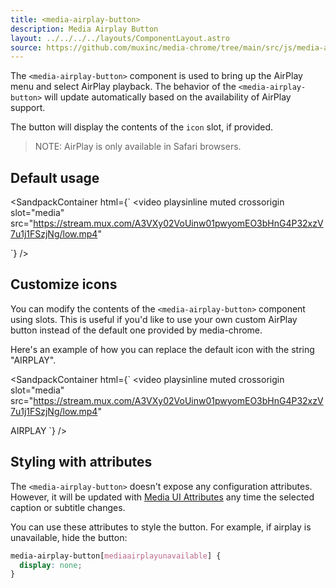 ```yaml
---
title: <media-airplay-button>
description: Media Airplay Button
layout: ../../../../layouts/ComponentLayout.astro
source: https://github.com/muxinc/media-chrome/tree/main/src/js/media-airplay-button.js
---
```



The `<media-airplay-button>` component is used to bring up the AirPlay menu and select AirPlay playback. The behavior of the `<media-airplay-button>` will update automatically based on the availability of AirPlay support.

The button will display the contents of the `icon` slot, if provided.

> NOTE: AirPlay is only available in Safari browsers.

## Default usage

<SandpackContainer
  html={`<media-controller>
  <video
    playsinline muted crossorigin
    slot="media"
    src="https://stream.mux.com/A3VXy02VoUinw01pwyomEO3bHnG4P32xzV7u1j1FSzjNg/low.mp4"
  ></video>
  <media-airplay-button></media-airplay-button>
</media-controller>`}
/>

## Customize icons

You can modify the contents of the `<media-airplay-button>` component using slots.
This is useful if you'd like to use your own custom AirPlay button instead of the default one provided by media-chrome.

Here's an example of how you can replace the default icon with the string "AIRPLAY".

<SandpackContainer
  html={`<media-controller>
  <video
    playsinline muted crossorigin
    slot="media"
    src="https://stream.mux.com/A3VXy02VoUinw01pwyomEO3bHnG4P32xzV7u1j1FSzjNg/low.mp4"
  ></video>
  <media-airplay-button>
    <span slot="icon">AIRPLAY</span>
  </media-airplay-button>
</media-controller>`}
/>

## Styling with attributes

The `<media-airplay-button>` doesn't expose any configuration attributes.
However, it will be updated with [Media UI Attributes](#media-ui-attributes) any time the selected caption or subtitle changes.

You can use these attributes to style the button. For example, if airplay is unavailable, hide the button:

```css
media-airplay-button[mediaairplayunavailable] {
  display: none;
}
```

